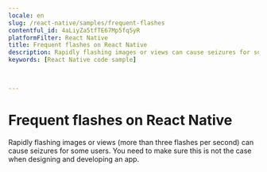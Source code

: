 ```yaml
---
locale: en
slug: /react-native/samples/frequent-flashes
contentful_id: 4aLiyZa5tfTE67Mp5fq5yR
platformFilter: React Native
title: Frequent flashes on React Native
description: Rapidly flashing images or views can cause seizures for some users.
keywords: [React Native code sample]


	
---
```


# Frequent flashes on React Native

Rapidly flashing images or views (more than three flashes per second) can cause seizures for some users. You need to make sure this is not the case when designing and developing an app.

<CodeSample id="screen-flashes" locale="en" platform="react native"/>